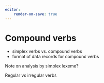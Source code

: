 ```yaml
---
editor:
    render-on-save: true
---
```




# Compound verbs



- simplex verbs vs. compound verbs
- format of data records for compound verbs


Note on analysis by simplex lexeme?

Regular vs irregular verbs